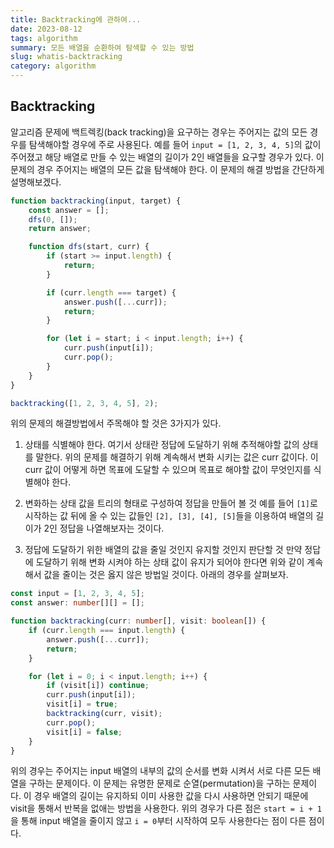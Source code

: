 ```yaml
---
title: Backtracking에 관하여...
date: 2023-08-12
tags: algorithm
summary: 모든 배열을 순환하여 탐색할 수 있는 방법
slug: whatis-backtracking
category: algorithm
---
```


## Backtracking

알고리즘 문제에 백트렉킹(back tracking)을 요구하는 경우는 주어지는 값의 모든 경우를 탐색해야할 경우에 주로 사용된다. 예를 들어 `input = [1, 2, 3, 4, 5]`의 값이 주어졌고 해당 배열로 만들 수 있는 배열의 길이가 2인 배열들을 요구할 경우가 있다. 이 문제의 경우 주어지는 배열의 모든 값을 탐색해야 한다. 이 문제의 해결 방법을 간단하게 설명해보겠다.

```javascript
function backtracking(input, target) {
	const answer = [];
	dfs(0, []);
	return answer;

	function dfs(start, curr) {
		if (start >= input.length) {
			return;
		}

		if (curr.length === target) {
			answer.push([...curr]);
			return;
		}

		for (let i = start; i < input.length; i++) {
			curr.push(input[i]);
			curr.pop();
		}
	}
}

backtracking([1, 2, 3, 4, 5], 2);
```

위의 문제의 해결방법에서 주목해야 할 것은 3가지가 있다.

1. 상태를 식별해야 한다.
   여기서 상태란 정답에 도달하기 위해 추적해야할 값의 상태를 말한다. 위의 문제를 해결하기 위해 계속해서 변화 시키는 값은 curr 값이다. 이 curr 값이 어떻게 하면 목표에 도달할 수 있으며 목표로 해야할 값이 무엇인지를 식별해야 한다.

2. 변화하는 상태 값을 트리의 형태로 구성하여 정답을 만들어 볼 것
   예를 들어 `[1]`로 시작하는 값 뒤에 올 수 있는 값들인 `[2], [3], [4], [5]`들을 이용하여 배열의 길이가 2인 정답을 나열해보자는 것이다.

3. 정답에 도달하기 위한 배열의 값을 줄일 것인지 유지할 것인지 판단할 것
   만약 정답에 도달하기 위해 변화 시켜야 하는 상태 값이 유지가 되어야 한다면 위와 같이 계속해서 값을 줄이는 것은 옳지 않은 방법일 것이다. 아래의 경우를 살펴보자.

```typescript
const input = [1, 2, 3, 4, 5];
const answer: number[][] = [];

function backtracking(curr: number[], visit: boolean[]) {
	if (curr.length === input.length) {
		answer.push([...curr]);
		return;
	}

	for (let i = 0; i < input.length; i++) {
		if (visit[i]) continue;
		curr.push(input[i]);
		visit[i] = true;
		backtracking(curr, visit);
		curr.pop();
		visit[i] = false;
	}
}
```

위의 경우는 주어지는 input 배열의 내부의 값의 순서를 변화 시켜서 서로 다른 모든 배열을 구하는 문제이다. 이 문제는 유명한 문제로 순열(permutation)을 구하는 문제이다. 이 경우 배열의 길이는 유지하되 이미 사용한 값을 다시 사용하면 안되기 때문에 visit을 통해서 반복을 없애는 방법을 사용한다. 위의 경우가 다른 점은 `start = i + 1`을 통해 input 배열을 줄이지 않고 `i = 0`부터 시작하여 모두 사용한다는 점이 다른 점이다.

